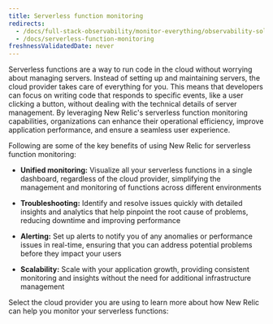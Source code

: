 ```yaml
---
title: Serverless function monitoring
redirects:
  - /docs/full-stack-observability/monitor-everything/observability-solutions/serverless-monitoring
  - /docs/serverless-function-monitoring
freshnessValidatedDate: never
---
```


Serverless functions are a way to run code in the cloud without worrying about managing servers. Instead of setting up and maintaining servers, the cloud provider takes care of everything for you. This means that developers can focus on writing code that responds to specific events, like a user clicking a button, without dealing with the technical details of server management.
By leveraging New Relic's serverless function monitoring capabilities, organizations can enhance their operational efficiency, improve application performance, and ensure a seamless user experience.

Following are some of the key benefits of using New Relic for serverless function monitoring:

* **Unified monitoring:** Visualize all your serverless functions in a single dashboard, regardless of the cloud provider, simplifying the management and monitoring of functions across different environments

* **Troubleshooting:** Identify and resolve issues quickly with detailed insights and analytics that help pinpoint the root cause of problems, reducing downtime and improving performance

* **Alerting:** Set up alerts to notify you of any anomalies or performance issues in real-time, ensuring that you can address potential problems before they impact your users

* **Scalability:** Scale with your application growth, providing consistent monitoring and insights without the need for additional infrastructure management

Select the cloud provider you are using to learn more about how New Relic can help you monitor your serverless functions:


<LandingPageTileGrid>
  <LandingPageTile
    title="AWS Lambda"
    href="/docs/serverless-function-monitoring/aws-lambda-monitoring/get-started/monitoring-aws-lambda-serverless-monitoring"
    icon="logo-aws"
  />

  <LandingPageTile
    title="Azure Functions"
    href="/docs/integrations/microsoft-azure-integrations/azure-integrations-list/azure-functions-monitoring-integration"
    icon="logo-azure"
  />

  <LandingPageTile
    title="Google Cloud Functions"
    href="/docs/integrations/google-cloud-platform-integrations/gcp-integrations-list/google-cloud-functions-monitoring-integration"
    icon="logo-gcloud"
  />
</LandingPageTileGrid>

